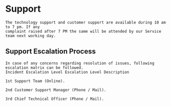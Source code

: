# Support

    The technology support and customer support are available during 10 am to 7 pm. If any 
    complaint raised after 7 PM the same will be attended by our Service team next working day.

## Support Escalation Process

    In case of any concerns regarding resolution of issues, following escalation matrix can be followed.
    Incident Escalation Level Escalation Level Description

    1st Support Team (Online).

    2nd Customer Support Manager (Phone / Mail).

    3rd Chief Technical Officer (Phone / Mail).